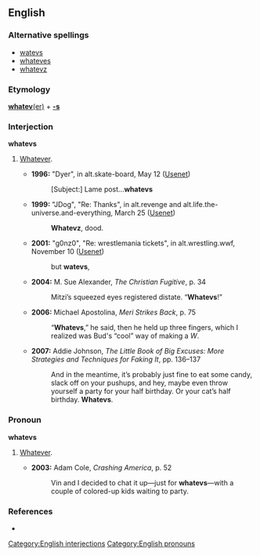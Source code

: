 ==English==

===Alternative spellings===
* [[watevs]]
* [[whateves]]
* [[whatevz]]

===Etymology===
[[whatever|'''whatev'''(er)]] + '''[[-s]]'''

===Interjection===
'''whatevs'''

# {{slang}} [[whatever|Whatever]].
#* '''1996:''' "Dyer", in alt.skate-board, May 12 ([[w:Usenet|Usenet]])
#*: [Subject:] Lame post...'''whatevs'''
#* '''1999:''' "JDog", "Re: Thanks", in alt.revenge and alt.life.the-universe.and-everything, March 25 ([[w:Usenet|Usenet]])
#*: '''Whatevz''', dood.
#* '''2001:''' "g0nz0", "Re: wrestlemania tickets", in alt.wrestling.wwf, November 10 ([[w:Usenet|Usenet]])
#*: but '''watevs''',
#* '''2004:''' M. Sue Alexander, ''The Christian Fugitive'', p. 34
#*: Mitzi’s squeezed eyes registered distate. “'''Whatevs'''!”
#* '''2006:''' Michael Apostolina, ''Meri Strikes Back'', p. 75
#*: “'''Whatevs''',” he said, then he held up three fingers, which I realized was Bud's “cool” way of making a ''W''.
#* '''2007:''' Addie Johnson, ''The Little Book of Big Excuses: More Strategies and Techniques for Faking It'', pp. 136–137
#*: And in the meantime, it’s probably just fine to eat some candy, slack off on your pushups, and hey, maybe even throw yourself a party for your half birthday. Or your cat’s half birthday. '''Whatevs'''.

===Pronoun===
'''whatevs'''

# {{context|slang|rare}} [[whatever|Whatever]].
#* '''2003:''' Adam Cole, ''Crashing America'', p. 52
#*: Vin and I decided to chat it up—just for '''whatevs'''—with a couple of colored-up kids waiting to party.

===References===
* {{cite book |author=Peckham, Aaron (compiler) |year=2005 |title=Urban Dictionary: Fularious Street Slang Defined |location=Kansas City |publisher=Andrews McMeel |id=ISBN 0-7407-5143-3 |pages=p. 331}}

[[Category:English interjections]]
[[Category:English pronouns]]